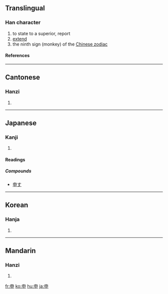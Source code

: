 ==Translingual==
===Han character===
{{Han char|rn=102|rad=田|as=00|sn=5|four=5000<sub>6</sub>|canj=中田中 (LWL)}}
# to state to a superior, report
# [[extend]]
# the ninth sign (monkey) of the [[Wikipedia:Chinese zodiac|Chinese zodiac]]
====References====
{{Han ref|kx=0758.040|dkj=21726|dj=1168.010|hdz=42526.010|uh=7533|ud=30003|bh=A5D3|bd=42451}}

----
==Cantonese==
===Hanzi===
{{yue-hanzi|jyut=|y=san1}}
# {{defn|Cantonese}}

----
==Japanese==
===Kanji===
{{ja-kanji|grade=3|rs=田00}}
# {{defn|Japanese}} 
====Readings====
{{ja-readings|on=[[しん]] (shin)|kun=[[もうす]] (mousu), [[のびる]] (nobiru), [[さる]] (saru)|nanori=}}

=====Compounds=====
*[[申す]]

----

==Korean==
===Hanja===
{{ko-hanja|hangeul=신|eumhun=|rv=sin|mr=sin|y=sin}}
# {{defn|Korean}}

----
==Mandarin==
===Hanzi===
{{cmn-hanzi|pin=[[shēn]] ([[shen1]])|wg=shen<sup>1</sup>}}
# {{defn|Mandarin}}

[[fr:申]]
[[ko:申]]
[[hu:申]]
[[ja:申]]